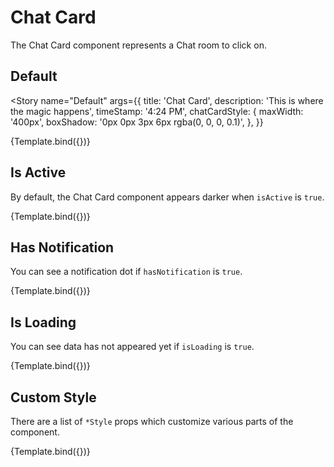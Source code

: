 

<Meta title="ChatEngine/ChatList/ChatCard" component={ChatCard} />


# Chat Card

The Chat Card component represents a Chat room to click on.

## Default

<Story
  name="Default"
  args={{
    title: 'Chat Card',
    description: 'This is where the magic happens',
    timeStamp: '4:24 PM',
    chatCardStyle: {
      maxWidth: '400px',
      boxShadow: '0px 0px 3px 6px rgba(0, 0, 0, 0.1)',
    },
  }}
>
  {Template.bind({})}
</Story>

<ArgsTable story="Default" />

## Is Active

By default, the Chat Card component appears darker when `isActive` is `true`.

<Canvas>
  <Story
    name="Is Active"
    args={{
      title: 'Active Chat Card',
      description: 'You are in this chat now...',
      timeStamp: '12:59 PM',
      isActive: true,
      chatCardStyle: {
        maxWidth: '400px',
        boxShadow: '0px 0px 3px 6px rgba(0, 0, 0, 0.1)',
      },
    }}
  >
    {Template.bind({})}
  </Story>
</Canvas>

## Has Notification

You can see a notification dot if `hasNotification` is `true`.

<Canvas>
  <Story
    name="Has Notification"
    args={{
      title: 'Notification Card',
      description: 'Alert alert!!!',
      timeStamp: 'Tues',
      hasNotification: true,
      chatCardStyle: {
        maxWidth: '400px',
        boxShadow: '0px 0px 3px 6px rgba(0, 0, 0, 0.1)',
      },
    }}
  >
    {Template.bind({})}
  </Story>
</Canvas>

## Is Loading

You can see data has not appeared yet if `isLoading` is `true`.

<Canvas>
  <Story
    name="Is Loading"
    args={{
      title: 'Notification Card',
      description: 'Alert alert!!!',
      timeStamp: 'Tues',
      isLoading: true,
      chatCardStyle: {
        maxWidth: '400px',
        boxShadow: '0px 0px 3px 6px rgba(0, 0, 0, 0.1)',
      },
    }}
  >
    {Template.bind({})}
  </Story>
</Canvas>

## Custom Style

There are a list of `*Style` props which customize various parts of the component.

<Canvas>
  <Story
    name="Custom Style"
    args={{
      title: 'Notification Card',
      description: 'Alert alert!!!',
      timeStamp: 'Tues',
      chatCardStyle: {
        maxWidth: '400px',
        border: '2px solid red',
      },
      hoveredChatCardStyle: { border: '2px solid lime' },
      activeChatCardStyle: { border: '2px solid pink' },
      chatCardTitleStyle: { border: '2px solid blue' },
      chatCardNotificationStyle: { border: '2px solid yellow' },
      chatCardSubtitleStyle: { border: '2px solid green' },
      chatCardTimeStampStyle: { border: '2px solid orange' },
      chatCardLoadingBarStyle: { border: '2px solid purple' },
    }}
  >
    {Template.bind({})}
  </Story>
</Canvas>
